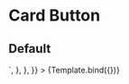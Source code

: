 

<Meta title="Components/Card Button" />



# Card Button

## Default

<Canvas>
    <Story
        name="All Props"
        args={{
            avatar: AvatarText,
            description: DescriptionText,
            isEditing: false,
            spotlight: SpotlightText,
            value: ValueText,
        }}
        argTypes={{
            isEditing: {
                name: 'is-editing',
            },
        }}
        parameters={{
            docs: {
                source: {
                    code: dedent`<lab-card-button
                                    avatar="${AvatarText}"
                                    description="${DescriptionText}"
                                    spotlight="${SpotlightText}"
                                    value="${ValueText}"
                                ></lab-card-button>`,
                },
            },
        }}
    >
        {Template.bind({})}
    </Story>
</Canvas>

<Description markdown={readme} />
